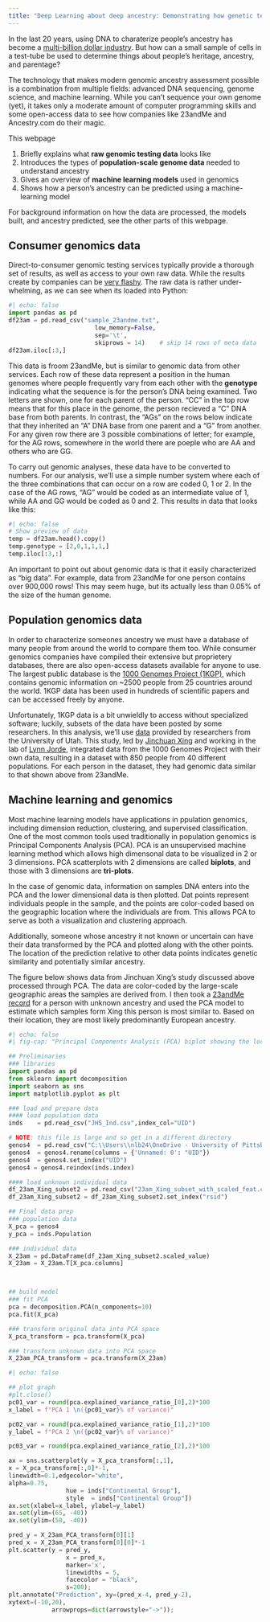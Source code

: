 ```yaml
---
title: "Deep Learning about deep ancestry: Demonstrating how genetic testing services can predict your heritage from your DNA"
---
```


In the last 20 years, using DNA to charaterize people's ancestry has become a [multi-billion dollar industry](https://www.alumni.hbs.edu/stories/Pages/story-impact.aspx?num=9253).  But how can a small sample of cells in a test-tube be used to determine things about people's heritage, ancestry, and parentage? 

The technology that makes modern genomic ancestry assessment possible is a combination from multiple fields: advanced DNA sequencing, genome science, and machine learning.  While you can't sequence your own genome (yet), it takes only a moderate amount of computer programming skills and some open-access data to see how companies like 23andMe and Ancestry.com do their magic. 

This webpage

1. Briefly explains what **raw genomic testing data** looks like
1. Introduces the types of **population-scale genome data** needed to understand ancestry
1. Gives an overview of **machine learning models** used in genomics
1. Shows how a person's ancestry can be predicted using a machine-learning model

For background information on how the data are processed, the models built, and ancestry predicted, see the other parts of this webpage.

## Consumer genomics data

Direct-to-consumer genomic testing services typically provide a thorough set of results, as well as access to your own raw data.  While the results create by companies can be [very flashy](https://customercare.23andme.com/hc/en-us/articles/5328923468183-Understanding-The-Difference-Between-Your-Ancestry-Percentages-Your-Country-Matches-and-Your-Genetic-Groups).  The raw data is rather under-whelming, as we can see when its loaded into Python:

```python
#| echo: false
import pandas as pd
df23am = pd.read_csv("sample_23andme.txt", 
                        low_memory=False, 
                        sep='\t', 
                        skiprows = 14)    # skip 14 rows of meta data
df23am.iloc[:3,]
```

This data is froom 23andMe, but is similar to genomic data from other services.  Each row of these data represent a position in the human genomes where people frequently vary from each other with  the **genotype** indicating what the sequence is for the person's DNA being examined.  Two letters are shown, one for each parent of the person.  "CC" in the top row means that for this place in the genome, the person recieved a "C" DNA base from both parents.  In contrast, the "AGs" on the rows below indicate that they inherited an "A" DNA base from one parent and a "G" from another.  For any given row there are 3 possible combinations of letter; for example, for the AG rows, somewhere in the world there are poeple who are AA and others who are GG.

To carry out genomic analyses, these data have to be converted to numbers.  For our analysis, we'll use a simple number system where each of the three combinations that can occur on a row are coded 0, 1 or 2.  In the case of the AG rows, "AG" would be coded as an intermediate value of 1, while AA and GG would be coded as 0 and 2.  This results in data that looks like this:


```python
#| echo: false
# Show preview of data
temp = df23am.head().copy()
temp.genotype = [2,0,1,1,1,]
temp.iloc[:3,:]
```

An important to point out about genomic data is that it easily characterized as "big data".  For example, data from 23andMe for one person contains over 900,000 rows!  This may seem huge, but its actually less than 0.05% of the size of the human genome.

## Population genomics data

In order to characterize someones ancestry we must have a database of many people from around the world to compare them too.  While consumer genomics companies have compiled their extensive but proprietery databases, there are also open-access datasets available for anyone to use.  The largest public database is the [1000 Genomes Project (1KGP)](https://en.wikipedia.org/wiki/1000_Genomes_Project), which contains genomic information on ~2500 people from 25 countries around the world.  1KGP data has been used in hundreds of scientific papers and can be accessed freely by anyone.  

Unfortunately, 1KGP data is a bit unwieldly to access without specialized software; luckily, subsets of the data have been posted by some researchers.  In this analysis, we'll use [data](https://jorde.genetics.utah.edu/published-data/) provided by researchers from the University of Utah.  This study, led by [Jinchuan Xing](https://xinglab.genetics.rutgers.edu/people/jinchuan-xing/) and working in the lab of [Lynn Jorde](https://jorde.genetics.utah.edu/), integrated data from the 1000 Genomes Project with their own data, resulting in a dataset with 850 people from 40 different populations.  For each person in the dataset, they had genomic data similar to that shown above from 23andMe.

## Machine learning and genomics

Most machine learning models have applications in ppulation genomics, including dimension reduction, clustering, and supervised classification. One of the most common tools used traditionally in population genomics is Principal Components Analysis (PCA).  PCA is an unsupervised machine learning method which allows high dimensonal data to be visualized in 2 or 3 dimensions.  PCA scatterplots with 2 dimensions are called **biplots**, and those with 3 dimensions are **tri-plots**.

In the case of genomic data, information on samples DNA enters into the PCA and the lower dimensional data is then plotted.  Dat points represent individuals people in the sample, and the points are color-coded based on the geographic location where the individuals are from.  This allows PCA to serve as both a visualization and clustering approach.

Additionally, someone whose ancestry it not known or uncertain can have their data transformed by the PCA and plotted along with the other points.  The location of the prediction relative to other data points indicates genetic similarity and potentially similar ancestry.

The figure below shows data from Jinchuan Xing's study discussed above processed through PCA.  The data are color-coded by the large-scale geographic areas the samples are derived from.  I then took a [23andMe record](https://github.com/mvolz/osgen/tree/master/sample%20genomes) for a person with unknown ancestry and used the PCA model to estimate which samples form Xing this person is most similar to.  Based on their location, they are most likely predominantly European ancestry.

```python
#| echo: false
#| fig-cap: "Principal Components Analysis (PCA) biplot showing the location (X) of a sample with uncertain ancestry.  Based on its location, it can be inferred that this person is likely to be of predominantly European ancestry."

## Preliminaries
### libraries
import pandas as pd
from sklearn import decomposition
import seaborn as sns
import matplotlib.pyplot as plt

### load and prepare data
#### load population data
inds    = pd.read_csv("JHS_Ind.csv",index_col="UID")  

# NOTE: this file is large and so get in a different directory
genos4  = pd.read_csv("C:\\Users\\nlb24\OneDrive - University of Pittsburgh\\Desktop\\portfolio\\_23am_Xing_012_coded_noNA_scaled.csv")
genos4  = genos4.rename(columns = {'Unnamed: 0': "UID"})
genos4  = genos4.set_index("UID")
genos4 = genos4.reindex(inds.index)

#### load unknown individual data
df_23am_Xing_subset2 = pd.read_csv("23am_Xing_subset_with_scaled_feat.csv")
df_23am_Xing_subset2 = df_23am_Xing_subset2.set_index("rsid")

## Final data prep
### population data
X_pca = genos4
y_pca = inds.Population

### individual data
X_23am = pd.DataFrame(df_23am_Xing_subset2.scaled_value)
X_23am = X_23am.T[X_pca.columns]



## build model
### fit PCA
pca = decomposition.PCA(n_components=10)
pca.fit(X_pca)

### transform original data into PCA space
X_pca_transform = pca.transform(X_pca)

### transform unknown data into PCA space
X_23am_PCA_transform = pca.transform(X_23am)

```



```python
#| echo: false

## plot graph
#plt.close()
pc01_var = round(pca.explained_variance_ratio_[0],2)*100
x_label = f"PCA 1 \n({pc01_var}% of variance)"

pc02_var = round(pca.explained_variance_ratio_[1],2)*100
y_label = f"PCA 2 \n({pc02_var}% of variance)"

pc03_var = round(pca.explained_variance_ratio_[2],2)*100

ax = sns.scatterplot(y = X_pca_transform[:,1], 
x = X_pca_transform[:,0]*-1,
linewidth=0.1,edgecolor="white",
alpha=0.75,
                hue = inds["Continental Group"],
                style  = inds["Continental Group"])
ax.set(xlabel=x_label, ylabel=y_label)
ax.set(ylim=(65, -40))
ax.set(ylim=(50, -40))

pred_y = X_23am_PCA_transform[0][1]
pred_x = X_23am_PCA_transform[0][0]*-1
plt.scatter(y = pred_y,
                x = pred_x, 
                marker='x', 
                linewidths = 5,
                facecolor = "black",
                s=200);
plt.annotate("Prediction", xy=(pred_x-4, pred_y-2), 
xytext=(-10,20),
            arrowprops=dict(arrowstyle="->"));


```



